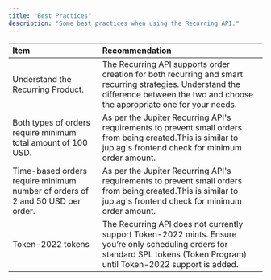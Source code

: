 ```yaml
---
title: "Best Practices"
description: "Some best practices when using the Recurring API."
---
```


| Item                                                                          | Recommendation                                                                                                                                                                        |
| :---------------------------------------------------------------------------- | :-------------------------------------------------------------------------------------------------------------------- |
| Understand the Recurring Product.                                             | The Recurring API supports order creation for both recurring and smart recurring strategies. Understand the difference between the two and choose the appropriate one for your needs. |
| Both types of orders require minimum total amount of 100 USD.                 | As per the Jupiter Recurring API's requirements to prevent small orders from being created.This is similar to jup.ag's frontend check for minimum order amount.                       |
| Time-based orders require minimum number of orders of 2 and 50 USD per order. | As per the Jupiter Recurring API's requirements to prevent small orders from being created.This is similar to jup.ag's frontend check for minimum order amount.                       |
| Token-2022 tokens                                                             | The Recurring API does not currently support Token-2022 mints. Ensure you’re only scheduling orders for standard SPL tokens (Token Program) until Token-2022 support is added.        |
